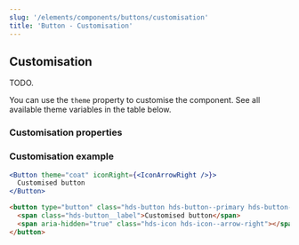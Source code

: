 ```yaml
---
slug: '/elements/components/buttons/customisation'
title: 'Button - Customisation'
---
```



## Customisation

<Notification type="alert" label="Button customisation works differently!" className="siteNotification">
  TODO.
</Notification>

You can use the `theme` property to customise the component. See all available theme variables in the table below.

### Customisation properties

### Customisation example

<Playground>


```jsx
<Button theme="coat" iconRight={<IconArrowRight />}>
  Customised button
</Button>
```

```html
<button type="button" class="hds-button hds-button--primary hds-button--theme-coat">
  <span class="hds-button__label">Customised button</span>
  <span aria-hidden="true" class="hds-icon hds-icon--arrow-right"></span>
</button>
```

</Playground>


